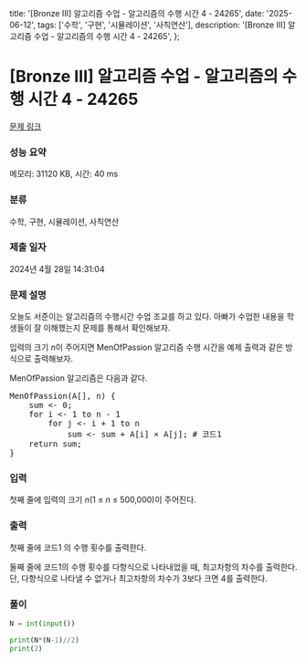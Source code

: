   title: '[Bronze III] 알고리즘 수업 - 알고리즘의 수행 시간 4 - 24265',
  date: '2025-06-12',
  tags: ['수학', '구현', '시뮬레이션', '사칙연산'],
  description: '[Bronze III] 알고리즘 수업 - 알고리즘의 수행 시간 4 - 24265',
};

# [Bronze III] 알고리즘 수업 - 알고리즘의 수행 시간 4 - 24265 

[문제 링크](https://www.acmicpc.net/problem/24265) 

### 성능 요약

메모리: 31120 KB, 시간: 40 ms

### 분류

수학, 구현, 시뮬레이션, 사칙연산

### 제출 일자

2024년 4월 28일 14:31:04

### 문제 설명

<p>오늘도 서준이는 알고리즘의 수행시간 수업 조교를 하고 있다. 아빠가 수업한 내용을 학생들이 잘 이해했는지 문제를 통해서 확인해보자.</p>

<p>입력의 크기 <em>n</em>이 주어지면 MenOfPassion 알고리즘 수행 시간을 예제 출력과 같은 방식으로 출력해보자.</p>

<p>MenOfPassion 알고리즘은 다음과 같다.</p>

<pre>MenOfPassion(A[], n) {
    sum <- 0;
    for i <- 1 to n - 1
        for j <- i + 1 to n
            sum <- sum + A[i] × A[j]; # 코드1
    return sum;
}</pre>

### 입력 

 <p>첫째 줄에 입력의 크기 <em>n</em>(1 ≤ <i>n</i> ≤ 500,000)이 주어진다.</p>

### 출력 

 <p>첫째 줄에 코드1 의 수행 횟수를 출력한다.</p>

<p>둘째 줄에 코드1의 수행 횟수를 다항식으로 나타내었을 때, 최고차항의 차수를 출력한다. 단, 다항식으로 나타낼 수 없거나 최고차항의 차수가 3보다 크면 4를 출력한다.</p>

### 풀이
```python
N = int(input())

print(N*(N-1)//2)
print(2)
```
